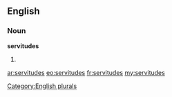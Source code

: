 ==English==

===Noun===
'''servitudes'''

# {{plural of|[[servitude]]}}

[[Category:English plurals]]

[[ar:servitudes]]
[[eo:servitudes]]
[[fr:servitudes]]
[[my:servitudes]]